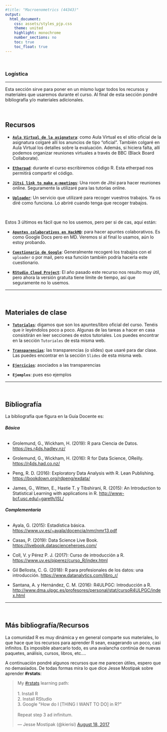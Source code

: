 ```yaml
---
#title: "Macroenometrics (44343)"
output:
  html_document:
    css: assets/styles_pjp.css
    theme: united
    highlight: monochrome 
    number_sections: no
    toc: true
    toc_float: true
---
```


<br>

### Logística

-------------------

Esta sección sirve para poner en un mismo lugar todos los recursos y materiales que usaremos durante el curso. Al final de esta sección pondré bibliografía y/o materiales adicionales.


<br>

## Recursos

- [**`Aula Virtual de la asignatura`**](https://aulavirtual.uv.es/course/view.php?id=9254){target="_blank"}: como Aula Virtual es el sitio oficial de la asignatura colgaré allí los anuncios de tipo "oficial". También colgaré en Aula Virtual los detalles sobre la evaluación. Además, si hiciera falta, allí podemos organizar reuniones virtuales a través de BBC (Black Board Collaborate).

- [**`Etherpad`**](https://etherpad.wikimedia.org/p/curso_intro_DS_UV){target="_blank"}: durante el curso escribiremos código R. Esta etherpad nos permitirá compartir el código.

- [**`Jitsi link to make e-meetings`**](https://meet.jit.si/intro-to-DS_UV_2020-21){target="_blank"}: Una room de Jitsi para hacer reuniones online. Seguramente la utilizaré para las tutorías online.


- [**`Uploader`**](https://driveuploader.com/upload/iHPEJDltDn/){target="_blank"}: Un servicio que utilizaré para recoger vuestros trabajos. Ya os diré como funciona. Lo abriré cuando tenga que recoger trabajos.

<br>

Estos 3 últimos es fácil que no los usemos, pero per si de cas, aquí están:

- [**`Apuntes colaborativos en HackMD`**](https://hackmd.io/zUgsCA6zR4GzyojiS2YIZQ){target="_blank"}: para hacer apuntes colaborativos. Es como Google Docs pero en MD. Veremos si al final lo usamos, aún lo estoy probando.


- [**`Cuestionario de Google`**](https://forms.gle/kvrZbuw6XtRDhki98){target="_blank"}: Generalmente recogeré los trabajos con el `uploader` o por mail, pero esa función también podría hacerla este cuestionario.


- [**`RStudio Cloud Project`**](https://rstudio.cloud/project/1543128){target="_blank"}: El año pasado este recurso nos resulto muy útil, pero ahora la versión gratuita tiene límite de tiempo, así que seguramente no lo usemos.


----------------------

<br>

## Materiales de clase

- [**`Tutoriales`**](https://perezp44.github.io/intro-ds-20-21-web/04-tutoriales.html): digamos que son los apuntes/libro oficial del curso. Tenéis que ir leyéndolos poco a poco. Algunas de las tareas a hacer en casa consistirán en leer secciones de estos tutoriales. Los puedes encontrar en la sección `Tutoriales` de esta misma web.

- [**`Transparencias`**](https://perezp44.github.io/intro-ds-20-21-web/05-slides.html): las transparencias (o slides) que usaré para dar clase. Las puedes encontrar en la sección `Slides` de esta misma web.


- [**`Ejercicios`**](https://perezp44.github.io/intro-ds-20-21-web/06-ejemplos.html): asociados a las transparencias


- **`Ejemplos`**: pues eso ejemplos

----------------------

<br>


## Bibliografía

La bibliografía que figura en la Guía Docente es:

###### **Básica**

- Grolemund, G., Wickham, H. (2019): R para Ciencia de Datos. <https://es.r4ds.hadley.nz/>

- Grolemund, G., Wickham, H. (2016): R for Data Science, OReilly. <https://r4ds.had.co.nz/>

-  Peng, R. D. (2016): Exploratory Data Analysis with R. Lean Publishing. <https://bookdown.org/rdpeng/exdata/>

- James, G., Witten, E., Hastie T. y Tibshirani, R. (2015): An Introduction to Statistical Learning with applications in R.  <http://www-bcf.usc.edu/~gareth/ISL/>


###### **Complementaria**

- Ayala, G. (2015): Estadística básica. <https://www.uv.es/~ayala/docencia/nmr/nmr13.pdf>

- Casas, P. (2019): Data Science Live Book.  <https://livebook.datascienceheroes.com/>

- Coll, V. y Pérez P. J. (2017): Curso de introducción a R. <https://www.uv.es/pjperez/curso_R/index.html>

- Gil Bellosta, C. G. (2018): R para profesionales de los datos: una introducción. <https://www.datanalytics.com/libro_r/>

- Santana, A. y Hernández, C. M. (2016): R4ULPGC: Introducción a R.  <http://www.dma.ulpgc.es/profesores/personal/stat/cursoR4ULPGC/index.html>


----------------------

<br>


## Más bibliografía/Recursos

La comunidad R es muy dinámica y en general comparte sus materiales, lo que hace que los recursos para aprender R sean, exagerando un poco, casi infinitos. Es imposible abarcarlo todo, es una avalancha continúa de nuevas paquetes, análisis, cursos, libros, etc....

A continuación pondré algunos recursos que me parecen útiles, espero que no demasiados. De todas formas mira lo que dice Jesse Mostipak sobre aprender **#rstats**:


<blockquote class="twitter-tweet" data-dnt="true" data-theme="dark"><p lang="en" dir="ltr">My <a href="https://twitter.com/hashtag/rstats?src=hash&amp;ref_src=twsrc%5Etfw">#rstats</a> learning path:<br><br>1. Install R<br>2. Install RStudio<br>3. Google &quot;How do I [THING I WANT TO DO] in R?&quot;<br><br>Repeat step 3 ad infinitum.</p>&mdash; Jesse Mostipak (@kierisi) <a href="https://twitter.com/kierisi/status/898534740051062785?ref_src=twsrc%5Etfw">August 18, 2017</a></blockquote> <script async src="https://platform.twitter.com/widgets.js" charset="utf-8"></script> 





<br><br><br><br>
